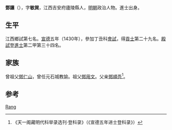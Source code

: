 {{Otheruses|other=名为邓让的其他人物|邓让}}

'''鄧讓'''（{{bd|1402年||？}}），字'''敏巽'''，江西吉安府廬陵縣人，[[明朝|明朝]]政治人物。進士出身。

== 生平 ==
江西鄉試第七名。[[宣德|宣德]]五年（1430年），參加丁丑科[[會試|會試]]，得[[貢士|貢士]]第二十九名。[[殿試|殿試]]登[[進士|進士]]第二甲第三十四名。

== 家族 ==
曾祖父[[鄧仁山|鄧仁山]]，曾任元石城教諭。祖父[[鄧用文|鄧用文]]。父亲[[鄧順吾|鄧順吾]]<ref>《天一阁藏明代科举录选刊·登科录》（《宣德五年进士登科录》）</ref>。

== 参考 ==
{{reflist}}

{{宣德五年庚戌科殿試金榜}}

{{Authority control}}
{{DEFAULTSORT:Deng}}
[[Category:邓姓|Rang]]

{{明朝人物小作品}}